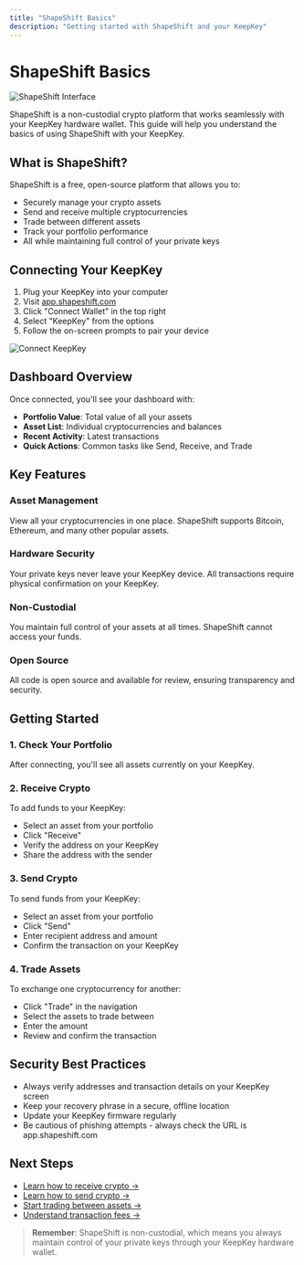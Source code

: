 ```yaml
---
title: "ShapeShift Basics"
description: "Getting started with ShapeShift and your KeepKey"
---
```


# ShapeShift Basics

![ShapeShift Interface](/images/desktop/shapeshift-dashboard.png)

ShapeShift is a non-custodial crypto platform that works seamlessly with your KeepKey hardware wallet. This guide will help you understand the basics of using ShapeShift with your KeepKey.

## What is ShapeShift?

ShapeShift is a free, open-source platform that allows you to:

- Securely manage your crypto assets
- Send and receive multiple cryptocurrencies
- Trade between different assets
- Track your portfolio performance
- All while maintaining full control of your private keys

## Connecting Your KeepKey

1. Plug your KeepKey into your computer
2. Visit [app.shapeshift.com](https://app.shapeshift.com)
3. Click "Connect Wallet" in the top right
4. Select "KeepKey" from the options
5. Follow the on-screen prompts to pair your device

![Connect KeepKey](/images/desktop/connect-keepkey.png)

## Dashboard Overview

Once connected, you'll see your dashboard with:

- **Portfolio Value**: Total value of all your assets
- **Asset List**: Individual cryptocurrencies and balances
- **Recent Activity**: Latest transactions
- **Quick Actions**: Common tasks like Send, Receive, and Trade

## Key Features

### Asset Management
View all your cryptocurrencies in one place. ShapeShift supports Bitcoin, Ethereum, and many other popular assets.

### Hardware Security
Your private keys never leave your KeepKey device. All transactions require physical confirmation on your KeepKey.

### Non-Custodial
You maintain full control of your assets at all times. ShapeShift cannot access your funds.

### Open Source
All code is open source and available for review, ensuring transparency and security.

## Getting Started

### 1. Check Your Portfolio
After connecting, you'll see all assets currently on your KeepKey.

### 2. Receive Crypto
To add funds to your KeepKey:
- Select an asset from your portfolio
- Click "Receive"
- Verify the address on your KeepKey
- Share the address with the sender

### 3. Send Crypto
To send funds from your KeepKey:
- Select an asset from your portfolio
- Click "Send"
- Enter recipient address and amount
- Confirm the transaction on your KeepKey

### 4. Trade Assets
To exchange one cryptocurrency for another:
- Click "Trade" in the navigation
- Select the assets to trade between
- Enter the amount
- Review and confirm the transaction

## Security Best Practices

- Always verify addresses and transaction details on your KeepKey screen
- Keep your recovery phrase in a secure, offline location
- Update your KeepKey firmware regularly
- Be cautious of phishing attempts - always check the URL is app.shapeshift.com

## Next Steps

- [Learn how to receive crypto →](/shapeshift/receive)
- [Learn how to send crypto →](/shapeshift/send)
- [Start trading between assets →](/shapeshift/trading)
- [Understand transaction fees →](/shapeshift/fees)

> **Remember**: ShapeShift is non-custodial, which means you always maintain control of your private keys through your KeepKey hardware wallet.

